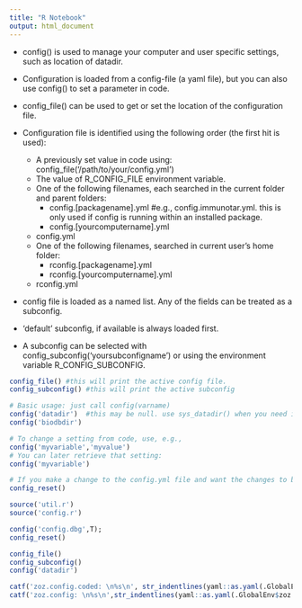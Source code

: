 ---
title: "R Notebook"
output: html_document
---

* config() is used to manage your computer and user specific settings, such as location of datadir.
* Configuration is loaded from a config-file (a yaml file), but you can also use config() to set a parameter in code.

* config_file() can be used to get or set the location of the configuration file.
* Configuration file is identified using the following order (the first hit is used):
	* A previously set value in code using: config_file('/path/to/your/config.yml')
	* The value of R_CONFIG_FILE environment variable.
	* One of the following filenames, each searched in the current folder and parent folders:
		* config.[packagename].yml    #e.g., config.immunotar.yml. this is only used if config is running within an installed package.
	  * config.[yourcomputername].yml
  	* config.yml
	* One of the following filenames, searched in current user's home folder:
		* rconfig.[packagename].yml
	  * rconfig.[yourcomputername].yml
  	* rconfig.yml

* config file is loaded as a named list. Any of the fields can be treated as a subconfig.
* 'default' subconfig, if available is always loaded first.
* A subconfig can be selected with config_subconfig('yoursubconfigname') or using the environment variable R_CONFIG_SUBCONFIG.


```{r}
config_file() #this will print the active config file.
config_subconfig() #this will print the active subconfig

# Basic usage: just call config(varname)
config('datadir')  #this may be null. use sys_datadir() when you need it.
config('biodbdir')

# To change a setting from code, use, e.g.,
config('myvariable','myvalue')
# You can later retrieve that setting:
config('myvariable')

# If you make a change to the config.yml file and want the changes to be reloaded, call config_reset(). The settings that are changed manually (ie., from code) will not be reset; if you want to reset them as well, call config_reset(resetcoded=TRUE).
config_reset()

```


```{r}
source('util.r')
source('config.r')

config('config.dbg',T);
config_reset()

config_file()
config_subconfig()
config('datadir')

catf('zoz.config.coded: \n%s\n', str_indentlines(yaml::as.yaml(.GlobalEnv$zoz.config.coded)))
catf('zoz.config: \n%s\n',str_indentlines(yaml::as.yaml(.GlobalEnv$zoz.config)))

```
```{r}

```
 